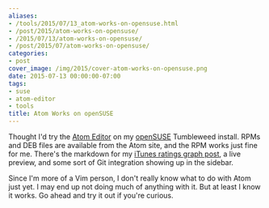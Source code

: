```yaml
---
aliases:
- /tools/2015/07/13_atom-works-on-opensuse.html
- /post/2015/atom-works-on-opensuse/
- /2015/07/13/atom-works-on-opensuse/
- /post/2015/07/atom-works-on-opensuse/
categories:
- post
cover_image: /img/2015/cover-atom-works-on-opensuse.png
date: 2015-07-13 00:00:00-07:00
tags:
- suse
- atom-editor
- tools
title: Atom Works on openSUSE
---
```


[Atom Editor]: https://atom.io
[openSUSE]: http://opensuse.org
[iTunes ratings graph post]: /post/2015/03/ruby-itunes-ratings-fun

Thought I'd try the [Atom Editor][] on my [openSUSE][] Tumbleweed install. RPMs
and DEB files are available from the Atom site, and the RPM works just fine for
me. There's the markdown for my [iTunes ratings graph post][], a live preview,
and some sort of Git integration showing up in the sidebar.

Since I'm more of a Vim person, I don't really know what to do with Atom
just yet. I may end up not doing much of anything with it. But at least I know
it works. Go ahead and try it out if you're curious.
